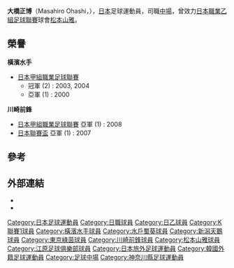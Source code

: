 {{Infobox football biography
|name=大橋正博<br/>Masahiro Ohashi
|image=
|image_size=
|caption=
|fullname=Masahiro Ohashi
|birth_date={{Birth date and age|1981|6|23}}
|birth_place=[[日本|日本]][[神奈川縣|神奈川縣]][[橫濱市|橫濱市]]
|death_date=
|death_place=
|height={{Height|m=1.68}}
|position=[[中場|中場]]
|currentclub=
|clubnumber=
|youthyears1=1997|youthclubs1=[[橫濱水手|橫濱水手]]
|youthyears2=1998|youthclubs2=[[橫濱飛翼|橫濱飛翼]]
|youthyears3=1999|youthclubs3=[[橫濱水手|橫濱水手]]
|years1=1999–2005|clubs1=[[橫濱水手|橫濱水手]]|caps1=40|goals1=2
|years2=2001|clubs2=→[[水戶蜀葵|水戶蜀葵]] (外借)|caps2=35|goals2=7
|years3=2002|clubs3=→[[新潟天鵝|新潟天鵝]] (外借)|caps3=4|goals3=0
|years4=2006|clubs4=[[東京綠茵|東京綠茵]]|caps4=24|goals4=3
|years5=2007–2008|clubs5=[[川崎前鋒|川崎前鋒]]|caps5=38|goals5=5
|years6=2009|clubs6=[[江原足球俱乐部|江原]]|caps6=20|goals6=4
|years7=2010|clubs7=[[水戶蜀葵|水戶蜀葵]]|caps7=35|goals7=1
|years8=2011|clubs8=[[江原足球俱乐部|江原]]|caps8=4|goals8=0
|years9=2011–2012|clubs9=[[松本山雅足球會|松本山雅]]|caps9=32|goals9=1
|totalcaps=232|totalgoals=23
|nationalyears1=|nationalteam1=|nationalcaps1=|nationalgoals1=
|manageryears1=|managerclubs1=
|medaltemplates=
{{Medal|Team|[[Yokohama_F._Marinos|Yokohama F. Marinos]]}}
{{Medal|W|[[J1_League|J1 League]]|[[2003_J.League_Division_1|2003]]}}
{{Medal|RU|[[J1_League|J1 League]]|[[2000_J.League_Division_1|2000]]}}
{{Medal|RU|[[J1_League|J1 League]]|[[2002_J.League_Division_1|2002]]}}
{{Medal|Team|[[Kawasaki_Frontale|Kawasaki Frontale]]}}
{{Medal|RU|[[J1_League|J1 League]]|[[2008_J.League_Division_1|2008]]}}
{{Medal|RU|[[J.League_Cup|J.League Cup]]|[[2007_J.League_Cup|2007]]}}
}}
'''大橋正博'''（Masahiro Ohashi，{{bd|1981年|6月23日||}}），[[日本|日本]]足球運動員，司職[[中場|中場]]，曾效力[[日本職業乙組足球聯賽|日本職業乙組足球聯賽]]球會[[松本山雅足球會|松本山雅]]。

==榮譽==
'''橫濱水手'''
*[[日本甲組職業足球聯賽|日本甲組職業足球聯賽]]
** 冠軍 (2) : 2003, 2004
** 亞軍 (1) : 2000

'''川崎前鋒'''
*[[日本甲組職業足球聯賽|日本甲組職業足球聯賽]] 亞軍 (1) : 2008
*[[日本聯賽盃|日本聯賽盃]] 亞軍 (1) : 2007

==參考==
{{Reflist}}

==外部連結==
*{{J.League player|3185}}
*{{K League player}}

[[Category:日本足球運動員|Category:日本足球運動員]]
[[Category:日職球員|Category:日職球員]]
[[Category:日乙球員|Category:日乙球員]]
[[Category:K聯賽1球員|Category:K聯賽1球員]]
[[Category:橫濱水手球員|Category:橫濱水手球員]]
[[Category:水戶蜀葵球員|Category:水戶蜀葵球員]]
[[Category:新潟天鵝球員|Category:新潟天鵝球員]]
[[Category:東京綠茵球員|Category:東京綠茵球員]]
[[Category:川崎前鋒球員|Category:川崎前鋒球員]]
[[Category:松本山雅球員|Category:松本山雅球員]]
[[Category:江原足球俱樂部球員|Category:江原足球俱樂部球員]]
[[Category:日本旅外足球運動員|Category:日本旅外足球運動員]]
[[Category:韓國外籍足球運動員|Category:韓國外籍足球運動員]]
[[Category:足球中場|Category:足球中場]]
[[Category:神奈川縣足球運動員|Category:神奈川縣足球運動員]]